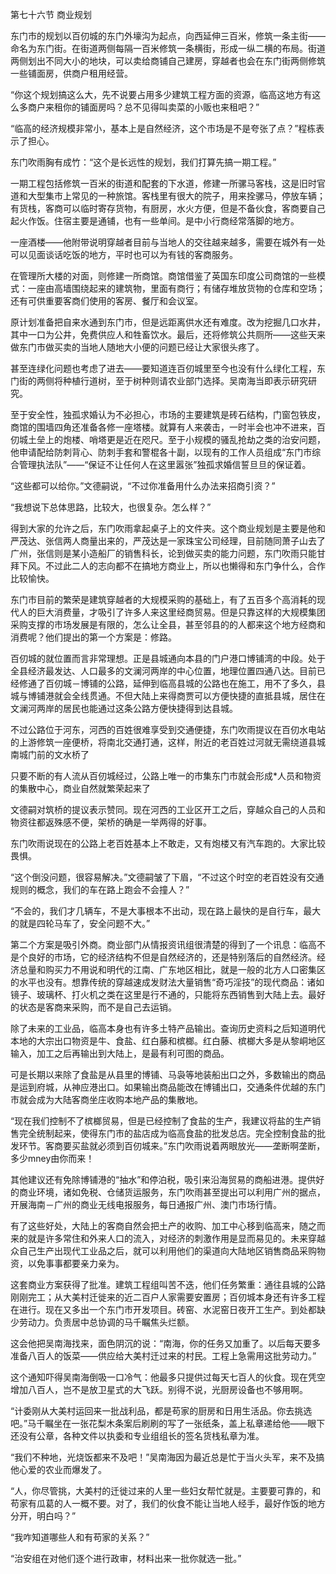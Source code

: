 

第七十六节 商业规划

东门市的规划以百仞城的东门外壕沟为起点，向西延伸三百米，修筑一条主街――命名为东门街。在街道两侧每隔一百米修筑一条横街，形成一纵二横的布局。街道两侧划出不同大小的地块，可以卖给商铺自己建房，穿越者也会在东门街两侧修筑一些铺面房，供商户租用经营。

“你这个规划搞这么大，先不说要占用多少建筑工程方面的资源，临高这地方有这么多商户来租你的铺面房吗？总不见得叫卖菜的小贩也来租吧？”

“临高的经济规模非常小，基本上是自然经济，这个市场是不是夸张了点？”程栋表示了担心。

东门吹雨胸有成竹：“这个是长远性的规划，我们打算先搞一期工程。”

一期工程包括修筑一百米的街道和配套的下水道，修建一所骡马客栈，这是旧时官道和大型集市上常见的一种旅馆。客栈里有很大的院子，用来拴骡马，停放车辆；有货栈，客商可以临时寄存货物，有厨房，水火方便，但是不备伙食，客商要自己起火作饭。住宿主要是通铺，也有一些单间。是中小行商经常落脚的地方。

一座酒楼――他附带说明穿越者目前与当地人的交往越来越多，需要在城外有一处可以见面谈话吃饭的地方，平时也可以为有钱的客商服务。

在管理所大楼的对面，则修建一所商馆。商馆借鉴了英国东印度公司商馆的一些模式：一座由高墙围绕起来的建筑物，里面有商行；有储存堆放货物的仓库和空场；还有可供重要客商们使用的客房、餐厅和会议室。

原计划准备把自来水通到东门市，但是远距离供水还有难度。改为挖掘几口水井，其中一口为公井，免费供应人和牲畜饮水。最后，还将修筑公共厕所――这些天来做东门市做买卖的当地人随地大小便的问题已经让大家很头疼了。

甚至连绿化问题也考虑了进去――要知道连百仞城里至今也没有什么绿化工程，东门街的两侧将种植行道树，至于树种则请农业部门选择。吴南海当即表示研究研究。

至于安全性，独孤求婚认为不必担心，市场的主要建筑是砖石结构，门窗包铁皮，商馆的围墙四角还准备各修一座塔楼。就算有人来袭击，一时半会也冲不进来，百仞城土垒上的炮楼、哨塔更是近在咫尺。至于小规模的骚乱抢劫之类的治安问题，他申请配给防刺背心、防刺手套和警棍各十副，以现有的工作人员组成“东门市综合管理执法队”――“保证不让任何人在这里嚣张”独孤求婚信誓旦旦的保证着。

“这些都可以给你。”文德嗣说，“不过你准备用什么办法来招商引资？”

“我想说下总体思路，比较大，也很复杂。怎么样？”

得到大家的允许之后，东门吹雨拿起桌子上的文件夹。这个商业规划是主要是他和严茂达、张信两人商量出来的，严茂达是一家珠宝公司经理，目前随同萧子山去了广州，张信则是某小造船厂的销售科长，论到做买卖的能力问题，东门吹雨只能甘拜下风。不过此二人的志向都不在搞地方商业上，所以也懒得和东门争什么，合作比较愉快。

东门市目前的繁荣是建筑穿越者的大规模采购的基础上，有了五百多个高消耗的现代人的巨大消费量，才吸引了许多人来这里经商贸易。但是只靠这样的大规模集团采购支撑的市场发展是有限的，怎么让全县，甚至邻县的的人都来这个地方经商和消费呢？他们提出的第一个方案是：修路。

百仞城的就位置而言非常理想。正是县城通向本县的门户港口博铺湾的中段。处于全县经济最发达、人口最多的文澜河两岸的中心位置，地理位置四通八达。目前已经修通了百仞城－博铺的公路，延伸到临高县城的公路也在施工，用不了多久，县城与博铺港就会全线贯通。不但大陆上来得商贾可以方便快捷的直抵县城，居住在文澜河两岸的居民也能通过这条公路方便快捷得到达县城。

不过公路位于河东，河西的百姓很难享受到交通便捷，东门吹雨提议在百仞水电站的上游修筑一座便桥，将南北交通打通，这样，附近的老百姓过河就无需绕道县城南城门前的文水桥了

只要不断的有人流从百仞城经过，公路上唯一的市集东门市就会形成*人员和物资的集散中心，商业自然就繁荣起来了

文德嗣对筑桥的提议表示赞同。现在河西的工业区开工之后，穿越众自己的人员和物资往都返殊感不便，架桥的确是一举两得的好事。

东门吹雨说现在的公路上老百姓基本上不敢走，又有炮楼又有汽车跑的。大家比较畏惧。

“这个倒没问题，很容易解决。”文德嗣皱了下眉，“不过这个时空的老百姓没有交通规则的概念，我们的车在路上跑会不会撞人？”

“不会的，我们才几辆车，不是大事根本不出动，现在路上最快的是自行车，最大的就是四轮马车了，安全问题不大。”

第二个方案是吸引外商。商业部门从情报资讯组很清楚的得到了一个讯息：临高不是个良好的市场，它的经济结构不但是自然经济的，还是特别落后的自然经济。经济总量和购买力不用说和明代的江南、广东地区相比，就是一般的北方人口密集区的水平也没有。想靠传统的穿越速成发财法大量销售“奇巧淫技”的现代商品：诸如镜子、玻璃杯、打火机之类在这里是行不通的，只能将东西销售到大陆上去。最好的状态是客商来采购，而不是自己去运销。

除了未来的工业品，临高本身也有许多土特产品输出。查询历史资料之后知道明代本地的大宗出口物资是牛、食盐、红白藤和槟榔。红白藤、槟榔大多是从黎峒地区输入，加工之后再输出到大陆上，是最有利可图的商品。

可是长期以来除了食盐是从县里的博铺、马袅等地装船出口之外，多数输出的商品是运到府城，从神应港出口。如果输出商品能改在博铺出口，交通条件优越的东门市就会成为大陆客商坐庄收购本地产品的集散地。

“现在我们控制不了槟榔贸易，但是已经控制了食盐的生产，我建议将盐的生产销售完全统制起来，使得东门市的盐店成为临高食盐的批发总店。完全控制食盐的批发环节。客商要买盐就必须到百仞城来。”东门吹雨说着两眼放光――垄断啊垄断，多少mney由你而来！

其他建议还有免除博铺港的“抽水”和停泊税，吸引来沿海贸易的商船进港。提供好的商业环境，诸如免税、仓储货运服务，东门吹雨甚至提出可以利用广州的据点，开展海南－广州的商业无线电报服务，每日通报广州、澳门市场行情。

有了这些好处，大陆上的客商自然会把土产的收购、加工中心移到临高来，随之而来的就是许多常住和外来人口的流入，对经济的刺激作用是显而易见的。未来穿越众自己生产出现代工业品之后，就可以利用他们的渠道向大陆地区销售商品采购物资，以免事事都要亲力亲为。

这套商业方案获得了批准。建筑工程组叫苦不迭，他们任务繁重：通往县城的公路刚刚完工；从大美村迁徙来的近二百户人家需要安置房；百仞城本身还有许多工程在进行。现在又多出一个东门市开发项目。砖窑、水泥窑日夜开工生产。到处都缺少劳动力。负责居中总协调的马千瞩焦头烂额。

这会他把吴南海找来，面色阴沉的说：“南海，你的任务又加重了。以后每天要多准备八百人的饭菜――供应给大美村迁过来的村民。工程上急需用这批劳动力。”

这个通知吓得吴南海倒吸一口冷气：他最多只提供过每天七百人的伙食。现在凭空增加八百人，岂不是放卫星式的大飞跃。别得不说，光厨房设备也不够用啊。

“计委刚从大美村运回来一批战利品，都是苟家的厨房和日用生活品。你去挑选吧。”马千瞩坐在一张花梨木条案后刷刷的写了一张纸条，盖上私章递给他――眼下还没有公章，各种文件以执委和专业组组长的签名货栈私章为准。

“我们不种地，光烧饭都来不及吧！”吴南海因为最近总是忙于当火头军，来不及搞他心爱的农业而爆发了。

“人，你尽管挑，大美村的迁徙过来的人里一些妇女帮忙就是。主要要可靠的，和苟家有瓜葛的人一概不要。对了，我们的伙食不能让当地人经手，最好作饭的地方分开，明白吗？”

“我咋知道哪些人和有苟家的关系？”

“治安组在对他们逐个进行政审，材料出来一批你就选一批。”

